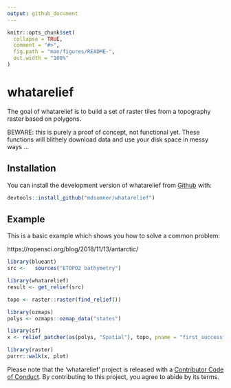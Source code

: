 ```yaml
---
output: github_document
---
```


<!-- README.md is generated from README.Rmd. Please edit that file -->

```r
knitr::opts_chunk$set(
  collapse = TRUE,
  comment = "#>",
  fig.path = "man/figures/README-",
  out.width = "100%"
)
```
# whatarelief

The goal of whatarelief is to build a set of raster tiles from a topography raster based on polygons. 

BEWARE: this is purely a proof of concept, not functional yet. These functions will blithely download data and use your disk space in messy ways ...

## Installation

You can install the development version of whatarelief from [Github](https://github.com/mdsumner/whatarelief) with:

``` r
devtools::install_github("mdsumner/whatarelief")
```

## Example

This is a basic example which shows you how to solve a common problem:

https://ropensci.org/blog/2018/11/13/antarctic/


```r
library(blueant)
src <-   sources("ETOPO2 bathymetry")

library(whatarelief)
result <- get_relief(src)

topo <- raster::raster(find_relief())

library(ozmaps)
polys <- ozmaps::ozmap_data("states")

library(sf)
x <- relief_patcher(as(polys, "Spatial"), topo, pname = "first_successful_run")

library(raster)
purrr::walk(x, plot)

```


  Please note that the 'whatarelief' project is released with a [Contributor Code of Conduct](CODE_OF_CONDUCT.md). By contributing to this project, you agree to abide by its terms.
  
  
